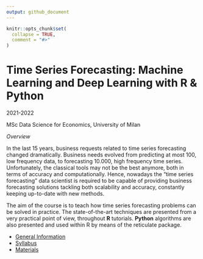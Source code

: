 ```yaml
---
output: github_document
---
```


```r
knitr::opts_chunk$set(
  collapse = TRUE,
  comment = "#>"
)
```

# Time Series Forecasting: Machine Learning and Deep Learning with R & Python

2021-2022

MSc Data Science for Economics, University of Milan

*Overview*

In the last 15 years, business requests related to time series forecasting changed 
dramatically. Business needs evolved from predicting at most 100, low frequency data, 
to forecasting 10.000, high frequency time series. Unfortunately, the classical 
tools may not be the best anymore, both in terms of accuracy and computationally. 
Hence, nowadays the “time series forecasting” data scientist is required to be 
capable of providing business forecasting solutions tackling both scalability and 
accuracy, constantly keeping up-to-date with new methods.

The aim of the course is to teach how time series forecasting problems can be 
solved in practice. The state-of-the-art techniques are presented from a very 
practical point of view, throughout **R** tutorials. **Python** algorithms are also 
presented and used within R by means of the reticulate package. 

- [General Information](https://marcozanotti.github.io/tsforecasting-course/general-infos/tsf_description.html)  
- [Syllabus](https://marcozanotti.github.io/tsforecasting-course/general-infos/tsf_syllabus.html)  
- [Materials](https://github.com/marcozanotti/tsforecasting-course/materials)  

